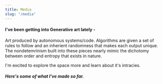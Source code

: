 ```yaml
---
title: Media
slug: "/media"
---
```


#### I've been getting into Generative art lately - 
Art produced by autonomous systems/code. 
Algorithms are given a set of rules to follow and an inherient randomness that makes each output unique. 
The nondetemrinism built into these pieces nearly mimic the dichotomy between order and entropy that exists in nature.

I'm excited to explore the space more and learn about it's intracies. 

##### Here's some of what I've made so far. 

